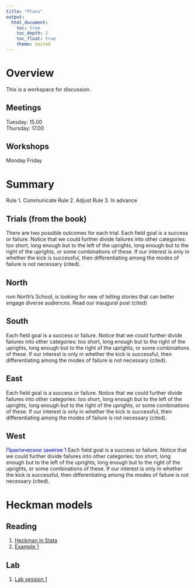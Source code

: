 ```yaml
---
title: "Plans"
output: 
  html_document:
    toc: true
    toc_depth: 2
    toc_float: true
    theme: united
---
```

 
# Overview 
 
This is a workspace for discussion. 
 
## Meetings 
 
Tuesday: 15.00 \
Thursday: 17.00 
 
## Workshops
 
Monday
Friday
 
# Summary 
 
Rule 1. Communicate 
Rule 2. Adjust 
Rule 3. In advance 
 
## Trials (from the book)
 
There are two possible outcomes for each trial. Each field goal is a success or failure. Notice that we could further divide failures into other categories: too short, long enough but to the left of the uprights, long enough but to the right of the uprights, or some combinations of these. If our interest is only in whether the kick is successful, then differentiating among the modes of failure is not necessary (cited).
 
## North 
 
rom North's School, is looking for new of telling stories that can better engage diverse audiences. Read our inaugural post (cited)
 
## South 
 
Each field goal is a success or failure. Notice that we could further divide failures into other categories: too short, long enough but to the right of the uprights, long enough but to the right of the uprights, or some combinations of these. If our interest is only in whether the kick is successful, then differentiating among the modes of failure is not necessary (cited). 
 
## East 
 
Each field goal is a success or failure. Notice that we could further divide failures into other categories: too short, long enough but to the left of the uprights, long enough but to the right of the uprights, or some combinations of these. If our interest is only in whether the kick is successful, then differentiating among the modes of failure is not necessary (cited).
 
## West 
 
<font color='blue'>Практическое занятие 1 </font>Each field goal is a success or failure. Notice that we could further divide failures into other categories: too short, long enough but to the left of the uprights, long enough but to the right of the uprights, or some combinations of these. If our interest is only in whether the kick is successful, then differentiating among the modes of failure is not necessary (cited).
 
# Heckman models
 
## Reading
 
1) [Heckman in Stata](https://www.stata.com/manuals13/rheckman.pdf)
2) <a href="Heckman_example_1.pdf" title=>Example 1</a> <i class="fa fa-camera-retro fa-2x"></i> 
 
## Lab 
 
1) <a href="lab1.R" title=>Lab session 1</a> 
 